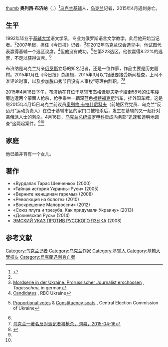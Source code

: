 [[image:Олесь_Бузина.jpg|thumb]]
'''奥列西·布济纳'''（{{lang-ua|Оле́сь Олексі́йович Бузина́}}，{{bd|1969年|7月13日|2015年|4月16日}}）<ref name=liga>{{Cite web |url=http://file.liga.net/person/1009-oles-byzina.html |title=存档副本 |access-date=2015-04-17 |archive-date=2018-03-16 |archive-url=https://web.archive.org/web/20180316013135/http://file.liga.net/person/1009-oles-byzina.html |dead-url=no }}</ref>[[乌克兰|乌克兰]][[基辅|基辅]]人，[[乌克兰|乌克兰]]记者，2015年4月遇刺身亡。

==生平==
1992年毕业于[[基辅大学|基辅大学]]语文学系，专业为俄罗斯语言文学教学。此后他开始当记者。<ref name=liga/>2007年起，担任《今日报》记者。<ref>[http://www.tagesschau.de/ausland/journalist-101.html   Mordserie in der Ukraine. Prorussischer Journalist erschossen] {{Wayback|url=http://www.tagesschau.de/ausland/journalist-101.html |date=20160323175303 }}, ''Tagesschau'', in german</ref>在2012年乌克兰议会选举中，他试图代表{{link-en|俄罗斯集团|Russian Bloc}}赢得基辅一个选区议席。<ref name=constitRBr>[http://apk.rbc.ua/ukr/vyboru2012/party/p30/okrug Candidates] {{Wayback|url=http://apk.rbc.ua/ukr/vyboru2012/party/p30/okrug |date=20131212100745 }}, RBC Ukraine</ref>但他没有成功。<ref name=Ukrelct2012resCECU>{{uk icon}} [http://www.cvk.gov.ua/vnd2012/wp300pt001f01=900.html Proportional votes] {{Wayback|url=http://www.cvk.gov.ua/vnd2012/wp300pt001f01=900.html |date=20121030190210 }} & [http://www.cvk.gov.ua/vnd2012/wp039pt001f01=900.html Constituency seats] {{Wayback|url=http://www.cvk.gov.ua/vnd2012/wp039pt001f01=900.html |date=20121105073259 }}, Central Election Commission of Ukraine</ref>在第223选区，他仅赢得8.22%的选票，不足以获得议席。<ref name=constitRBr/>

布济纳是乌克兰持亲[[俄罗斯|俄罗斯]]立场的知名记者，还是一位作家，作品主要是历史题材。2015年1月任《今日报》总编辑，2015年3月以“报纸要接受新闻检查，上司不准评论时事，以及参加脱口秀节目没有人事权”等理由辞职。<ref name=wy>[http://news.163.com/15/0416/23/ANC3K3BG00014JB5.html 乌克兰一著名反对派记者被枪杀，网易，2015-04-16]{{Dead link|date=2019年12月 |bot=InternetArchiveBot |fix-attempted=yes }}</ref><ref name=rmw>{{Cite web |url=http://world.people.com.cn/n/2015/0417/c157278-26858003.html |title=继前议员之后 乌克兰一亲俄知名记者又遭枪杀，人民网，2015-04-17 |accessdate=2015-04-17 |archive-date=2015-07-14 |archive-url=https://web.archive.org/web/20150714001115/http://world.people.com.cn/n/2015/0417/c157278-26858003.html |dead-url=no }}</ref>

2015年4月16日下午，布济纳在其位于[[基辅|基辅市]]杰格佳廖夫斯卡娅街58号的住宅楼旁边遭两个蒙面人枪杀，枪手乘坐一辆深蓝色[[福特福克斯|福特福克斯]]汽车，挂外国车牌。这是继2015年4月15日乌克兰前议员[[奥列格·卡拉什尼科夫|奥列格·卡拉什尼科夫]]（前地区党党员、乌克兰“反迈丹”运动负责人）在位于基辅市区的家门口被枪杀后，发生在基辅的又一起针对亲俄派人士的刺杀。4月16日，[[乌克兰总统|乌克兰总统]][[彼得·波罗申科|波罗申科]]责成内务部“迅速和透明地调查”这两起案件。<ref name=wy/><ref name=rmw/>

==家庭==
他已婚并育有一个女儿。

==著作==
* «Вурдалак Тарас Шевченко» (2000)
* «Тайная история Украины-Руси» (2005)
* «Верните женщинам гаремы» (2008)
* «Революция на болоте» (2010)
* «Воскрешение Малороссии» (2012)
* «Союз плуга и трезуба. Как придумали Украину» (2013)
* «Докиевская Русь» (2014)
* [https://web.archive.org/web/20150917180059/http://kamohasu.livejournal.com/24396.html    ЭМСКИЙ УКАЗ ПРОТИВ РУССКОГО ЯЗЫКА] (2008)

==参考文献==
{{reflist}}

{{Authority control}}
[[Category:乌克兰记者|Category:乌克兰记者]]
[[Category:乌克兰作家|Category:乌克兰作家]]
[[Category:基辅人|Category:基辅人]]
[[Category:基輔大學校友|Category:基輔大學校友]]
[[Category:烏克蘭遇刺身亡者|Category:烏克蘭遇刺身亡者]]